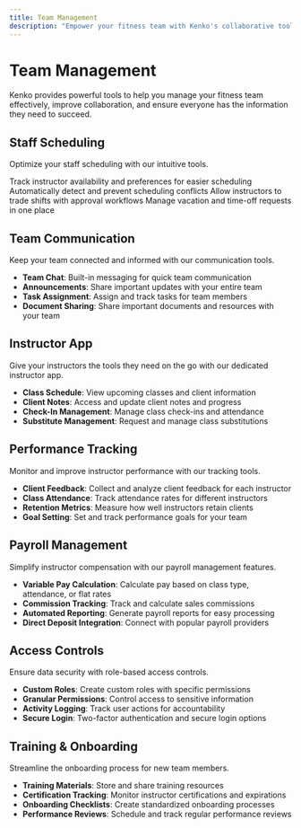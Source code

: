```yaml
---
title: Team Management
description: "Empower your fitness team with Kenko's collaborative tools"
---
```


# Team Management

Kenko provides powerful tools to help you manage your fitness team effectively, improve collaboration, and ensure everyone has the information they need to succeed.

## Staff Scheduling

Optimize your staff scheduling with our intuitive tools.

<CardGroup cols={2}>
  <Card
    title="Availability Management"
    icon="clock"
  >
    Track instructor availability and preferences for easier scheduling
  </Card>
  <Card
    title="Conflict Detection"
    icon="exclamation-triangle"
  >
    Automatically detect and prevent scheduling conflicts
  </Card>
  <Card
    title="Shift Trading"
    icon="exchange-alt"
  >
    Allow instructors to trade shifts with approval workflows
  </Card>
  <Card
    title="Time-Off Requests"
    icon="calendar-minus"
  >
    Manage vacation and time-off requests in one place
  </Card>
</CardGroup>

## Team Communication

Keep your team connected and informed with our communication tools.

- **Team Chat**: Built-in messaging for quick team communication
- **Announcements**: Share important updates with your entire team
- **Task Assignment**: Assign and track tasks for team members
- **Document Sharing**: Share important documents and resources with your team

## Instructor App

Give your instructors the tools they need on the go with our dedicated instructor app.

- **Class Schedule**: View upcoming classes and client information
- **Client Notes**: Access and update client notes and progress
- **Check-In Management**: Manage class check-ins and attendance
- **Substitute Management**: Request and manage class substitutions

## Performance Tracking

Monitor and improve instructor performance with our tracking tools.

- **Client Feedback**: Collect and analyze client feedback for each instructor
- **Class Attendance**: Track attendance rates for different instructors
- **Retention Metrics**: Measure how well instructors retain clients
- **Goal Setting**: Set and track performance goals for your team

## Payroll Management

Simplify instructor compensation with our payroll management features.

- **Variable Pay Calculation**: Calculate pay based on class type, attendance, or flat rates
- **Commission Tracking**: Track and calculate sales commissions
- **Automated Reporting**: Generate payroll reports for easy processing
- **Direct Deposit Integration**: Connect with popular payroll providers

## Access Controls

Ensure data security with role-based access controls.

- **Custom Roles**: Create custom roles with specific permissions
- **Granular Permissions**: Control access to sensitive information
- **Activity Logging**: Track user actions for accountability
- **Secure Login**: Two-factor authentication and secure login options

## Training & Onboarding

Streamline the onboarding process for new team members.

- **Training Materials**: Store and share training resources
- **Certification Tracking**: Monitor instructor certifications and expirations
- **Onboarding Checklists**: Create standardized onboarding processes
- **Performance Reviews**: Schedule and track regular performance reviews 